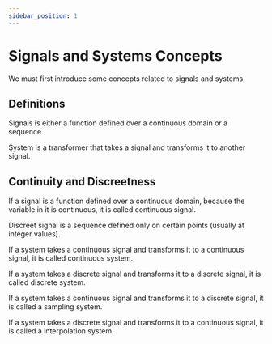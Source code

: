 ```yaml
---
sidebar_position: 1
---
```


# Signals and Systems Concepts

We must first introduce some concepts related to signals and systems.

## Definitions

Signals is either a function defined over a continuous domain or a sequence.

System is a transformer that takes a signal and transforms it to another signal.

## Continuity and Discreetness

If a signal is a function defined over a continuous domain, because the variable in it is continuous, it is called continuous signal.

Discreet signal is a sequence defined only on certain points (usually at integer values).

If a system takes a continuous signal and transforms it to a continuous signal, it is called continuous system.

If a system takes a discrete signal and transforms it to a discrete signal, it is called discrete system.

If a system takes a continuous signal and transforms it to a discrete signal, it is called a sampling system.

If a system takes a discrete signal and transforms it to a continuous signal, it is called a interpolation system.
